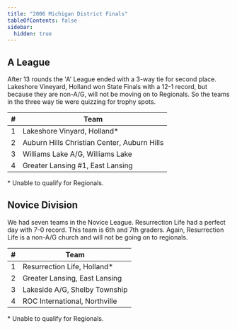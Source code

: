 ```yaml
---
title: "2006 Michigan District Finals"
tableOfContents: false
sidebar:
  hidden: true
---
```


## A League

After 13 rounds the 'A' League ended with a 3-way tie for second place.  Lakeshore Vineyard, Holland won State Finals with a
12-1 record, but because they are non-A/G, will not be moving on to Regionals.
So the teams in the three way tie were quizzing for trophy spots.

|    # | Team                                        |
| ---: | ------------------------------------------- |
|    1 | Lakeshore Vinyard, Holland*                 |
|    2 | Auburn Hills Christian Center, Auburn Hills |
|    3 | Williams Lake A/G, Williams Lake            |
|    4 | Greater Lansing #1, East Lansing            |

\* Unable to qualify for Regionals.

## Novice Division

We had seven teams in the Novice League.  Resurrection Life had a perfect day with 7-0 record.
This team is 6th and 7th graders.  Again, Resurrection Life is a non-A/G church and will not be going on to regionals.

|    # | Team                          |
| ---: | ----------------------------- |
|    1 | Resurrection Life, Holland*   |
|    2 | Greater Lansing, East Lansing |
|    3 | Lakeside A/G, Shelby Township |
|    4 | ROC International, Northville |

\* Unable to qualify for Regionals.

